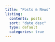 ```yaml
---
title: "Posts & News"
listing:
  contents: posts
  sort: "date desc"
  type: default
  categories: true
---
```

